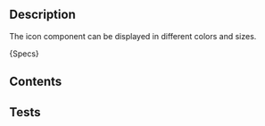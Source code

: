
## Description
The icon component can be displayed in different colors and sizes.

<Description>{Specs}</Description>

## Contents
<SpecsIconContents />

## Tests
<SpecsIconTests />
